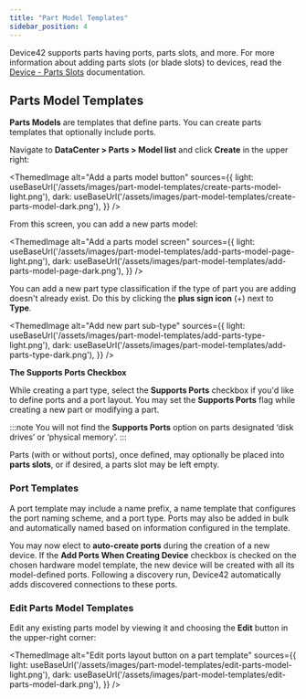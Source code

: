 ```yaml
---
title: "Part Model Templates"
sidebar_position: 4
---
```



Device42 supports parts having ports, parts slots, and more. For more information about adding parts slots (or blade slots) to devices, read the [Device - Parts Slots](../devices/device-parts-slots.mdx) documentation.

## Parts Model Templates

**Parts Models** are templates that define parts. You can create parts templates that optionally include ports.

Navigate to **DataCenter > Parts > Model list** and click **Create** in the upper right:

<ThemedImage
alt="Add a parts model button"
sources={{
    light: useBaseUrl('/assets/images/part-model-templates/create-parts-model-light.png'),
    dark: useBaseUrl('/assets/images/part-model-templates/create-parts-model-dark.png'),
}}
/>

From this screen, you can add a new parts model:

<ThemedImage
alt="Add a parts model screen"
sources={{
    light: useBaseUrl('/assets/images/part-model-templates/add-parts-model-page-light.png'),
    dark: useBaseUrl('/assets/images/part-model-templates/add-parts-model-page-dark.png'),
}}
/>

You can add a new part type classification if the type of part you are adding doesn't already exist. Do this by clicking the **plus sign icon** (+) next to **Type**.

<ThemedImage
alt="Add new part sub-type"
sources={{
    light: useBaseUrl('/assets/images/part-model-templates/add-parts-type-light.png'),
    dark: useBaseUrl('/assets/images/part-model-templates/add-parts-type-dark.png'),
}}
/>

**The Supports Ports Checkbox**

While creating a part type, select the **Supports Ports** checkbox if you'd like to define ports and a port layout. You may set the **Supports Ports** flag while creating a new part or modifying a part.

:::note
You will not find the **Supports Ports** option on parts designated ‘disk drives’ or ‘physical memory’.
:::

Parts (with or without ports), once defined, may optionally be placed into **parts slots**, or if desired, a parts slot may be left empty.


### Port Templates

A port template may include a name prefix, a name template that configures the port naming scheme, and a port type. Ports may also be added in bulk and automatically named based on information configured in the template.

You may now elect to **auto-create ports** during the creation of a new device. If the **Add Ports When Creating Device** checkbox is checked on the chosen hardware model template, the new device will be created with all its model-defined ports. Following a discovery run, Device42 automatically adds discovered connections to these ports.

### Edit Parts Model Templates

Edit any existing parts model by viewing it and choosing the **Edit** button in the upper-right corner:

<ThemedImage
alt="Edit ports layout button on a part template"
sources={{
    light: useBaseUrl('/assets/images/part-model-templates/edit-parts-model-light.png'),
    dark: useBaseUrl('/assets/images/part-model-templates/edit-parts-model-dark.png'),
}}
/>
